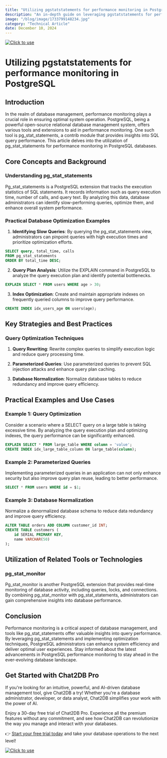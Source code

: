 ```yaml
---
title: "Utilizing pgstatstatements for performance monitoring in PostgreSQL"
description: "An in-depth guide on leveraging pgstatstatements for performance monitoring in PostgreSQL databases."
image: "/blog/image/1733799148234.jpg"
category: "Technical Article"
date: December 10, 2024
---
```

[![Click to use](/image/blog/bg/chat2db1.png)](https://app.chat2db.ai/)
# Utilizing pgstatstatements for performance monitoring in PostgreSQL


<Authors date="December 10, 2024">
  <Author name="Ethan Clarke" link="https://chat2db.ai" />
</Authors>

## Introduction

In the realm of database management, performance monitoring plays a crucial role in ensuring optimal system operation. PostgreSQL, being a powerful open-source relational database management system, offers various tools and extensions to aid in performance monitoring. One such tool is pg_stat_statements, a contrib module that provides insights into SQL query performance. This article delves into the utilization of pg_stat_statements for performance monitoring in PostgreSQL databases.

## Core Concepts and Background

### Understanding pg_stat_statements

Pg_stat_statements is a PostgreSQL extension that tracks the execution statistics of SQL statements. It records information such as query execution time, number of calls, and query text. By analyzing this data, database administrators can identify slow-performing queries, optimize them, and enhance overall system performance.

### Practical Database Optimization Examples

1. **Identifying Slow Queries**: By querying the pg_stat_statements view, administrators can pinpoint queries with high execution times and prioritize optimization efforts.

```sql
SELECT query, total_time, calls
FROM pg_stat_statements
ORDER BY total_time DESC;
```

2. **Query Plan Analysis**: Utilize the EXPLAIN command in PostgreSQL to analyze the query execution plan and identify potential bottlenecks.

```sql
EXPLAIN SELECT * FROM users WHERE age > 30;
```

3. **Index Optimization**: Create and maintain appropriate indexes on frequently queried columns to improve query performance.

```sql
CREATE INDEX idx_users_age ON users(age);
```

## Key Strategies and Best Practices

### Query Optimization Techniques

1. **Query Rewriting**: Rewrite complex queries to simplify execution logic and reduce query processing time.

2. **Parameterized Queries**: Use parameterized queries to prevent SQL injection attacks and enhance query plan caching.

3. **Database Normalization**: Normalize database tables to reduce redundancy and improve query efficiency.

## Practical Examples and Use Cases

### Example 1: Query Optimization

Consider a scenario where a SELECT query on a large table is taking excessive time. By analyzing the query execution plan and optimizing indexes, the query performance can be significantly enhanced.

```sql
EXPLAIN SELECT * FROM large_table WHERE column = 'value';
CREATE INDEX idx_large_table_column ON large_table(column);
```

### Example 2: Parameterized Queries

Implementing parameterized queries in an application can not only enhance security but also improve query plan reuse, leading to better performance.

```sql
SELECT * FROM users WHERE id = $1;
```

### Example 3: Database Normalization

Normalize a denormalized database schema to reduce data redundancy and improve query efficiency.

```sql
ALTER TABLE orders ADD COLUMN customer_id INT;
CREATE TABLE customers (
    id SERIAL PRIMARY KEY,
    name VARCHAR(50)
);
```

## Utilization of Related Tools or Technologies

### pg_stat_monitor

Pg_stat_monitor is another PostgreSQL extension that provides real-time monitoring of database activity, including queries, locks, and connections. By combining pg_stat_monitor with pg_stat_statements, administrators can gain comprehensive insights into database performance.

## Conclusion

Performance monitoring is a critical aspect of database management, and tools like pg_stat_statements offer valuable insights into query performance. By leveraging pg_stat_statements and implementing optimization techniques, PostgreSQL administrators can enhance system efficiency and deliver optimal user experiences. Stay informed about the latest advancements in PostgreSQL performance monitoring to stay ahead in the ever-evolving database landscape.


## Get Started with Chat2DB Pro

If you're looking for an intuitive, powerful, and AI-driven database management tool, give Chat2DB a try! Whether you're a database administrator, developer, or data analyst, Chat2DB simplifies your work with the power of AI.

Enjoy a 30-day free trial of Chat2DB Pro. Experience all the premium features without any commitment, and see how Chat2DB can revolutionize the way you manage and interact with your databases.

👉 [Start your free trial today](https://app.chat2db.ai/) and take your database operations to the next level!

[![Click to use](/image/blog/bg/chat2db.jpg)](https://app.chat2db.ai/)